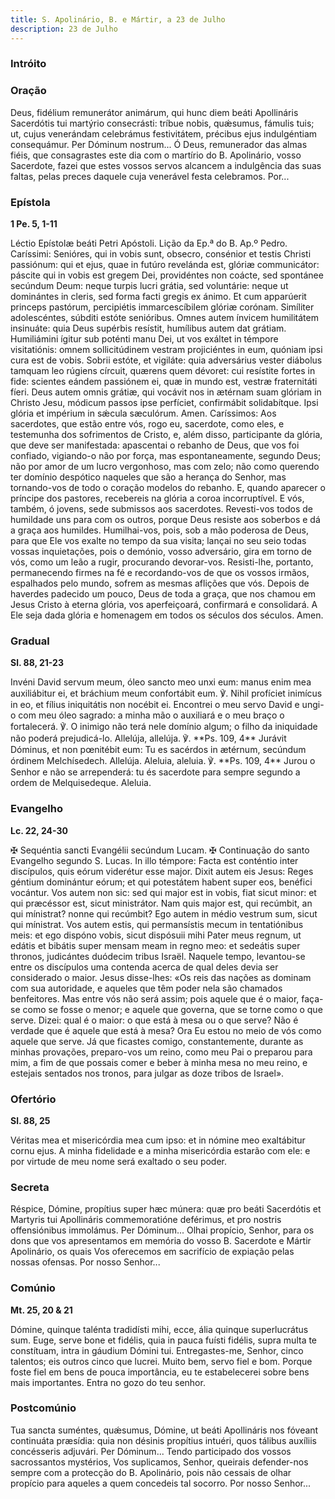 ```yaml
---
title: S. Apolinário, B. e Mártir, a 23 de Julho
description: 23 de Julho
---
```



### Intróito

<LinkCard title="Missa Mártir Pontífice" href="/missal/comum/3martirpontifice#intróito" />

### Oração

<div class="side-by-side not-content">
  <span>
    Deus, fidélium remunerátor animárum, qui hunc diem beáti Apollináris Sacerdótis tui martýrio
    consecrásti: tríbue nobis, quǽsumus, fámulis tuis; ut, cujus venerándam celebrámus festivitátem,
    précibus ejus indulgéntiam consequámur. Per Dóminum nostrum...
  </span>
  <span>
    Ó Deus, remunerador das almas fiéis, que consagrastes este dia com o martírio do B. Apolinário,
    vosso Sacerdote, fazei que estes vossos servos alcancem a indulgência das suas faltas, pelas
    preces daquele cuja venerável festa celebramos. Por...
  </span>
</div>

### Epístola

**1 Pe. 5, 1-11**

<div class="side-by-side not-content">
  <span>Léctio Epístolæ beáti Petri Apóstoli.</span>
  <span>Lição da Ep.ª do B. Ap.º Pedro.</span>
  <span>
    Caríssimi: Senióres, qui in vobis sunt, obsecro, consénior et testis Christi passiónum: qui et
    ejus, quae in futúro revelánda est, glóriæ communicátor: páscite qui in vobis est gregem Dei,
    providéntes non coácte, sed spontánee secúndum Deum: neque turpis lucri grátia, sed voluntárie:
    neque ut dominántes in cleris, sed forma facti gregis ex ánimo. Et cum apparúerit princeps
    pastórum, percipiétis immarcescíbilem glóriæ corónam. Simíliter adolescéntes, súbditi estóte
    senióribus. Omnes autem ínvicem humilitátem insinuáte: quia Deus supérbis resístit, humílibus
    autem dat grátiam. Humiliámini ígitur sub poténti manu Dei, ut vos exáltet in témpore
    visitatiónis: omnem sollicitúdinem vestram projiciéntes in eum, quóniam ipsi cura est de vobis.
    Sobrii estóte, et vigiláte: quia adversárius vester diábolus tamquam leo rúgiens círcuit,
    quærens quem dévoret: cui resístite fortes in fide: scientes eándem passiónem ei, quæ in mundo
    est, vestræ fraternitáti fíeri. Deus autem omnis grátiæ, qui vocávit nos in ætérnam suam glóriam
    in Christo Jesu, módicum passos ipse perfíciet, confirmábit solidabítque. Ipsi glória et
    impérium in sǽcula sæculórum. Amen.
  </span>
  <span>
    Caríssimos: Aos sacerdotes, que estão entre vós, rogo eu, sacerdote, como eles, e testemunha dos
    sofrimentos de Cristo, e, além disso, participante da glória, que deve ser manifestada:
    apascentai o rebanho de Deus, que vos foi confiado, vigiando-o não por força, mas
    espontaneamente, segundo Deus; não por amor de um lucro vergonhoso, mas com zelo; não como
    querendo ter domínio despótico naqueles que são a herança do Senhor, mas tornando-vos de todo o
    coração modelos do rebanho. E, quando aparecer o príncipe dos pastores, recebereis na glória a
    coroa incorruptível. E vós, também, ó jovens, sede submissos aos sacerdotes. Revesti-vos todos
    de humildade uns para com os outros, porque Deus resiste aos soberbos e dá a graça aos humildes.
    Humilhai-vos, pois, sob a mão poderosa de Deus, para que Ele vos exalte no tempo da sua visita;
    lançai no seu seio todas vossas inquietações, pois o demónio, vosso adversário, gira em torno de
    vós, como um leão a rugir, procurando devorar-vos. Resisti-lhe, portanto, permanecendo firmes na
    fé e recordando-vos de que os vossos irmãos, espalhados pelo mundo, sofrem as mesmas aflições
    que vós. Depois de haverdes padecido um pouco, Deus de toda a graça, que nos chamou em Jesus
    Cristo à eterna glória, vos aperfeiçoará, confirmará e consolidará. A Ele seja dada glória e
    homenagem em todos os séculos dos séculos. Amen.
  </span>
</div>

### Gradual

**Sl. 88, 21-23**

<div class="side-by-side not-content">
  <span>
    Invéni David servum meum, óleo sancto meo unxi eum: manus enim mea auxiliábitur ei, et bráchium
    meum confortábit eum. ℣. Nihil profíciet inimícus in eo, et fílius iniquitátis non nocébit ei.
  </span>
  <span>
    Encontrei o meu servo David e ungi-o com meu óleo sagrado: a minha mão o auxiliará e o meu braço
    o fortalecerá. ℣. O inimigo não terá nele domínio algum; o filho da iniquidade não poderá
    prejudicá-lo.
  </span>
  <span>
    Allelúja, allelúja. ℣. **Ps. 109, 4** Jurávit Dóminus, et non pœnitébit eum: Tu es sacérdos in
    ætérnum, secúndum órdinem Melchísedech. Allelúja.
  </span>
  <span>
    Aleluia, aleluia. ℣. **Ps. 109, 4** Jurou o Senhor e não se arrependerá: tu és sacerdote para
    sempre segundo a ordem de Melquisedeque. Aleluia.
  </span>
</div>

### Evangelho

**Lc. 22, 24-30**

<div class="side-by-side not-content">
  <span>
    <span class="text-red-500">✠</span> Sequéntia sancti Evangélii secúndum Lucam.
  </span>
  <span>
    <span class="text-red-500">✠</span> Continuação do santo Evangelho segundo S. Lucas.
  </span>
  <span>
    In illo témpore: Facta est conténtio inter discípulos, quis eórum viderétur esse major. Dixit
    autem eis Jesus: Reges géntium dominántur eórum; et qui potestátem habent super eos, benéfici
    vocántur. Vos autem non sic: sed qui major est in vobis, fiat sicut minor: et qui præcéssor est,
    sicut ministrátor. Nam quis major est, qui recúmbit, an qui mínistrat? nonne qui recúmbit? Ego
    autem in médio vestrum sum, sicut qui mínistrat. Vos autem estis, qui permansístis mecum in
    tentatiónibus meis: et ego dispóno vobis, sicut dispósuii mihi Pater meus regnum, ut edátis et
    bibátis super mensam meam in regno meo: et sedeátis super thronos, judicántes duódecim tribus
    Israël.
  </span>
  <span>
    Naquele tempo, levantou-se entre os discípulos uma contenda acerca de qual deles devia ser
    considerado o maior. Jesus disse-lhes: «Os reis das nações as dominam com sua autoridade, e
    aqueles que têm poder nela são chamados benfeitores. Mas entre vós não será assim; pois aquele
    que é o maior, faça-se como se fosse o menor; e aquele que governa, que se torne como o que
    serve. Dizei: qual é o maior: o que está à mesa ou o que serve? Não é verdade que é aquele que
    está à mesa? Ora Eu estou no meio de vós como aquele que serve. Já que ficastes comigo,
    constantemente, durante as minhas provações, preparo-vos um reino, como meu Pai o preparou para
    mim, a fim de que possais comer e beber à minha mesa no meu reino, e estejais sentados nos
    tronos, para julgar as doze tribos de Israel».
  </span>
</div>

### Ofertório

**Sl. 88, 25**

<div class="side-by-side not-content">
  <span>Véritas mea et misericórdia mea cum ipso: et in nómine meo exaltábitur cornu ejus.</span>
  <span>
    A minha fidelidade e a minha misericórdia estarão com ele: e por virtude de meu nome será
    exaltado o seu poder.
  </span>
</div>

### Secreta

<div class="side-by-side not-content">
  <span>
    Réspice, Dómine, propítius super hæc múnera: quæ pro beáti Sacerdótis et Martyris tui
    Apollináris commemoratióne deférimus, et pro nostris offensiónibus immolámus. Per Dóminum...
  </span>
  <span>
    Olhai propício, Senhor, para os dons que vos apresentamos em memória do vosso B. Sacerdote e
    Mártir Apolinário, os quais Vos oferecemos em sacrifício de expiação pelas nossas ofensas. Por
    nosso Senhor...
  </span>
</div>

### Comúnio

**Mt. 25, 20 & 21**

<div class="side-by-side not-content">
  <span>
    Dómine, quinque talénta tradidísti mihi, ecce, ália quinque superlucrátus sum. Euge, serve bone
    et fidélis, quia in pauca fuísti fidélis, supra multa te constítuam, intra in gáudium Dómini
    tui.
  </span>
  <span>
    Entregastes-me, Senhor, cinco talentos; eis outros cinco que lucrei. Muito bem, servo fiel e
    bom. Porque foste fiel em bens de pouca importância, eu te estabelecerei sobre bens mais
    importantes. Entra no gozo do teu senhor.
  </span>
</div>

### Postcomúnio

<div class="side-by-side not-content">
  <span>
    Tua sancta suméntes, quǽsumus, Dómine, ut beáti Apollináris nos fóveant continuáta præsídia:
    quia non désinis propítius intuéri, quos tálibus auxíliis concésseris adjuvári. Per Dóminum...
  </span>
  <span>
    Tendo participado dos vossos sacrossantos mystérios, Vos suplicamos, Senhor, queirais
    defender-nos sempre com a protecção do B. Apolinário, pois não cessais de olhar propício para
    aqueles a quem concedeis tal socorro. Por nosso Senhor...
  </span>
</div>
